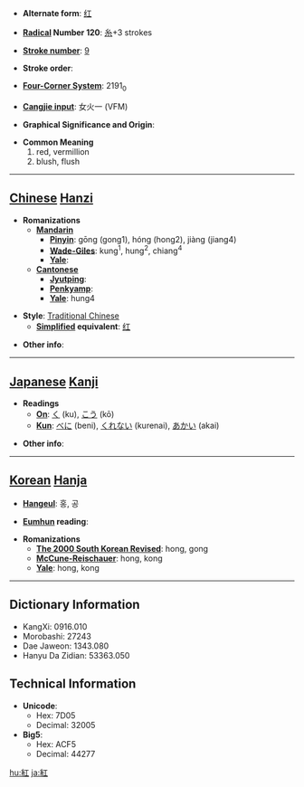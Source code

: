 * '''Alternate form''': [[红]]

* '''[[Wiktionary:Chinese radical index| Radical]] Number 120''': [[Wiktionary:Chinese radical index 糸|糸]]+3 strokes

* '''[[Wiktionary:Chinese total strokes index|Stroke number]]''': [[Wiktionary:Chinese total strokes index 9|9]]

* '''Stroke order''': 

* '''[[Wiktionary:Chinese four corner index|Four-Corner System]]''': 2191<sub>0</sub>

* '''[[Wiktionary:Chinese Cangjie index|Cangjie input]]''': 女火一 (VFM)

* '''Graphical Significance and Origin''': 

* '''Common Meaning'''
*#red, vermillion
*# blush, flush


----

== [[Chinese]] [[Hanzi]] ==

* '''Romanizations'''
** '''[[Mandarin]]'''
*** '''[[Pinyin]]''': gōng (gong1), hóng (hong2), jiàng (jiang4)
*** '''[[Wade-Giles]]''': kung<sup>1</sup>, hung<sup>2</sup>, chiang<sup>4</sup>
*** '''[[Yale]]''': 
** '''[[Cantonese]]'''
*** '''[[Jyutping]]''':
*** '''[[Penkyamp]]''': 
*** '''[[Yale]]''': hung4

* '''Style''': [[Traditional Chinese]] 
** '''[[Simplified Chinese|Simplified]] equivalent''': [[红]]

* '''Other info''': 

----

== [[Japanese]] [[Kanji]] ==

* '''Readings'''
** '''[[On]]''': [[く]] (ku), [[こう]] (kō)
** '''[[Kun]]''': [[べに]] (beni), [[くれない]] (kurenai), [[あかい]] (akai)

* '''Other info''':  

----

== [[Korean]] [[Hanja]] ==

* '''[[Hangeul]]''': 홍, 공

* '''[[Eumhun]] reading''': 

* '''Romanizations'''
** '''[[The 2000 South Korean Revised Romanization|The 2000 South Korean Revised]]''': hong, gong
** '''[[McCune-Reischauer]]''': hong, kong
** '''[[Yale]]''': hong, kong

----

== Dictionary Information ==

* KangXi: 0916.010
* Morobashi: 27243
* Dae Jaweon: 1343.080
* Hanyu Da Zidian: 53363.050

== Technical Information ==

* '''Unicode''':
** Hex: 7D05
** Decimal: 32005
* '''Big5''':
** Hex: ACF5
** Decimal: 44277

[[hu:紅]]
[[ja:紅]]